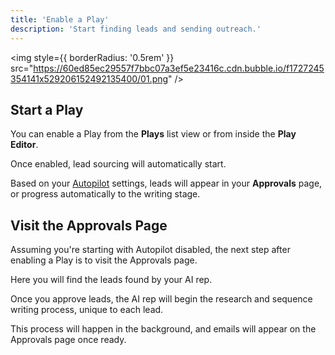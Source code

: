 ```yaml
---
title: 'Enable a Play'
description: 'Start finding leads and sending outreach.'
---
```


<img
  style={{ borderRadius: '0.5rem' }}
  src="https://60ed85ec29557f7bbc07a3ef5e23416c.cdn.bubble.io/f1727245354141x529206152492135400/01.png"
/>

## Start a Play

You can enable a Play from the **Plays** list view or from inside the **Play Editor**. 

Once enabled, lead sourcing will automatically start.

Based on your [Autopilot](/launch/autopilot) settings, leads will appear in your **Approvals** page, or progress automatically to the writing stage.


## Visit the Approvals Page

Assuming you're starting with Autopilot disabled, the next step after enabling a Play is to visit the Approvals page. 

Here you will find the leads found by your AI rep.

Once you approve leads, the AI rep will begin the research and sequence writing process, unique to each lead.

This process will happen in the background, and emails will appear on the Approvals page once ready.